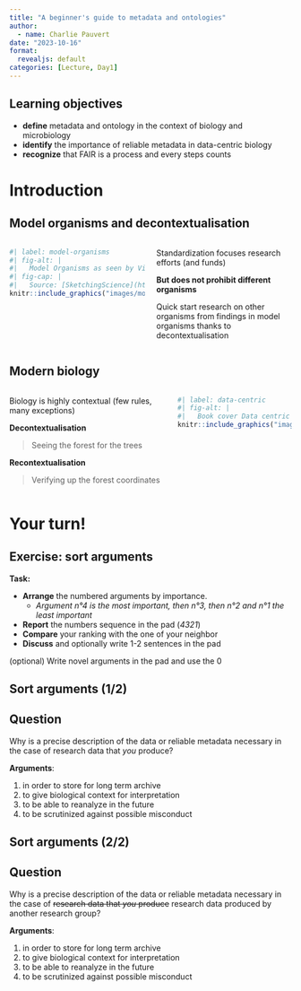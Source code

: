 ```yaml
---
title: "A beginner's guide to metadata and ontologies"
author:
  - name: Charlie Pauvert
date: "2023-10-16"
format:
  revealjs: default
categories: [Lecture, Day1]
---
```


## Learning objectives

-   **define** metadata and ontology in the context of biology and microbiology
-   **identify** the importance of reliable metadata in data-centric biology
-   **recognize** that FAIR is a process and every steps counts

# Introduction

## Model organisms and decontextualisation

::: columns
::: {.column width="50%"}
```r
#| label: model-organisms
#| fig-alt: |
#|   Model Organisms as seen by Vincent Van Gogh illustrated by SketchingScience.
#| fig-cap: |
#|   Source: [SketchingScience](https://twitter.com/sketchscience/status/1672913062603440132?s=20)
knitr::include_graphics("images/model-organisms_by_sketchingscience.jpg")
```
:::

::: {.column width="50%"}
Standardization focuses research efforts (and funds)

**But does not prohibit different organisms**

Quick start research on other organisms from findings in model organisms thanks to [decontextualisation]{.orange}
:::
:::

## Modern biology

::: columns
::: {.column width="55%"}
Biology is highly contextual (few rules, many exceptions)

**Decontextualisation**

> Seeing the forest for the trees

**Recontextualisation**

> Verifying up the forest coordinates
:::

::: {.column width="40%"}
```r
#| label: data-centric
#| fig-alt: |
#|   Book cover Data centric biology by Leonelli S.
knitr::include_graphics("images/data-centric-biology.jpg")
```
:::
:::

# Your turn!

## Exercise: sort arguments

**Task:**

::: incremental
-   **Arrange** the numbered arguments by importance.
    -   *Argument n°4 is the most important, then n°3, then n°2 and n°1 the least important*
-   **Report** the numbers sequence in the pad (*4321*)
-   **Compare** your ranking with the one of your neighbor
-   **Discuss** and optionally write 1-2 sentences in the pad
:::

::: {.fragment .fade-up}
(optional) Write novel arguments in the pad and use the 0
:::

## Sort arguments (1/2)

::: {.callout-note icon="false"}
## Question

Why is a precise description of the data or reliable metadata necessary in the case of [research data that *you* produce]{.orange}?
:::

**Arguments**:

::: {.fragment .fade-up}
1.  in order to store for long term archive
2.  to give biological context for interpretation
3.  to be able to reanalyze in the future
4.  to be scrutinized against possible misconduct
:::

## Sort arguments (2/2)

::: {.callout-note icon="false"}
## Question

Why is a precise description of the data or reliable metadata necessary in the case of [~~research data that *you* produce~~]{.orange} [research data produced by another research group]{.green}?
:::

**Arguments**:

1.  in order to store for long term archive
2.  to give biological context for interpretation
3.  to be able to reanalyze in the future
4.  to be scrutinized against possible misconduct
